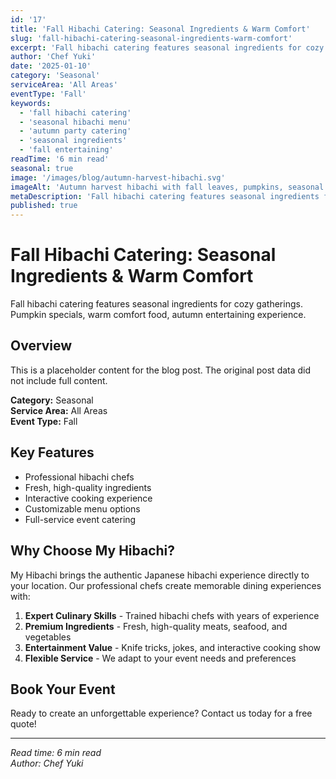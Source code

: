 ```yaml
---
id: '17'
title: 'Fall Hibachi Catering: Seasonal Ingredients & Warm Comfort'
slug: 'fall-hibachi-catering-seasonal-ingredients-warm-comfort'
excerpt: 'Fall hibachi catering features seasonal ingredients for cozy gatherings. Pumpkin specials, warm comfort food, autumn entertaining experience.'
author: 'Chef Yuki'
date: '2025-01-10'
category: 'Seasonal'
serviceArea: 'All Areas'
eventType: 'Fall'
keywords:
  - 'fall hibachi catering'
  - 'seasonal hibachi menu'
  - 'autumn party catering'
  - 'seasonal ingredients'
  - 'fall entertaining'
readTime: '6 min read'
seasonal: true
image: '/images/blog/autumn-harvest-hibachi.svg'
imageAlt: 'Autumn harvest hibachi with fall leaves, pumpkins, seasonal vegetables, and thanksgiving elements'
metaDescription: 'Fall hibachi catering features seasonal ingredients for cozy gatherings. Pumpkin specials, warm comfort food, autumn entertaining experience.'
published: true
---
```


# Fall Hibachi Catering: Seasonal Ingredients & Warm Comfort

Fall hibachi catering features seasonal ingredients for cozy gatherings. Pumpkin specials, warm comfort food, autumn entertaining experience.

## Overview

This is a placeholder content for the blog post. The original post data did not include full content.

**Category:** Seasonal  
**Service Area:** All Areas  
**Event Type:** Fall

## Key Features

- Professional hibachi chefs
- Fresh, high-quality ingredients
- Interactive cooking experience
- Customizable menu options
- Full-service event catering

## Why Choose My Hibachi?

My Hibachi brings the authentic Japanese hibachi experience directly to your location. Our professional chefs create memorable dining experiences with:

1. **Expert Culinary Skills** - Trained hibachi chefs with years of experience
2. **Premium Ingredients** - Fresh, high-quality meats, seafood, and vegetables
3. **Entertainment Value** - Knife tricks, jokes, and interactive cooking show
4. **Flexible Service** - We adapt to your event needs and preferences

## Book Your Event

Ready to create an unforgettable experience? Contact us today for a free quote!

---

*Read time: 6 min read*  
*Author: Chef Yuki*

